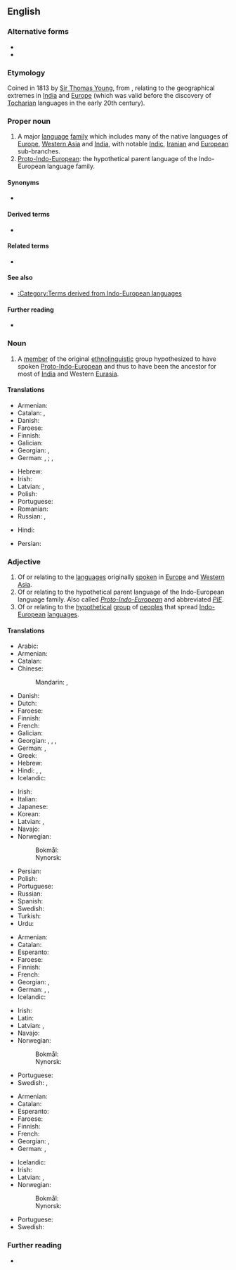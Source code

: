 {{also|Indoeuropean}}
==English==
{{wikipedia}}

===Alternative forms===
* {{alter|en|Indoeuropean}}
* {{alter|en|IE|IE.||abbreviations}}

===Etymology===
Coined in 1813 by [[w:Thomas Young (scientist)|Sir Thomas Young]], from {{af|en|Indo-|European}}, relating to the geographical extremes in [[India]] and [[Europe]] (which was valid before the discovery of [[Tocharian]] languages in the early 20th century).

===Proper noun===
{{en-proper noun}}

# A major [[language]] [[family]] which includes many of the native languages of [[Europe]], [[Western Asia]] and [[India]], with notable [[Indic]], [[Iranian]] and [[European]] sub-branches.
# [[Proto-Indo-European]]: the hypothetical parent language of the Indo-European language family.

====Synonyms====
* {{l|en|Indo-Germanic}} {{qualifier|now uncommon}}

====Derived terms====
* {{l|en|Proto-Indo-European}}

====Related terms====
* {{l|en|PIE}}

====See also====
* [[:Category:Terms derived from Indo-European languages]]

====Further reading====
* {{ISO 639|5code=ine}}

===Noun===
{{en-noun|head=[[Indo-]][[European]]}}

# A [[member]] of the original [[ethnolinguistic]] group hypothesized to have spoken [[Proto-Indo-European]] and thus to have been the ancestor for most of [[India]] and Western [[Eurasia]].

====Translations====
{{trans-top|member of Proto-Indo-European ethnolinguistic group}}
* Armenian: {{t|hy|հնդեվրոպացի}}
* Catalan: {{t+|ca|indoeuropeu|m}}, {{t+|ca|indoeuropea|f}}
* Danish: {{t+|da|indoeuropæisk}}
* Faroese: {{t|fo|indoevropeari|m}}
* Finnish: {{t+|fi|indoeurooppalainen}}
* Galician: {{t|gl|indoeuropeo|m}}
* Georgian: {{t|ka|ინდოევროპელი}}, {{t|ka|ინდო-ევროპელი}}
* German: {{t+|de|Indogermane|m}}, {{t|de|Indoeuropäer|m}}; {{qual|female}} {{t|de|Indogermanin|f}}, {{t|de|Indoeuropäerin|f}}
{{trans-mid}}
* Hebrew: {{t|he|הודו־אירופי|alt=הודו-אירופי}}
* Irish: {{t|ga|Ind-Eorpach|m}}
* Latvian: {{t|lv|indoeiropietis|m}}, {{t|lv|indoeiropiete|f}}
* Polish: {{t+|pl|Indoeuropejczyk|m-pr}}
* Portuguese: {{t+|pt|indo-europeu|m}}
* Romanian: {{t+|ro|indo-european}}
* Russian: {{t+|ru|индоевропе́ец|m}}, {{t|ru|индоевропе́йка|f}}
{{trans-bottom}}

{{checktrans-top}}
* Hindi: {{t-check|hi|tr=bhaaropeeya}}
{{trans-mid}}
* Persian: {{t-check|fa|هندو‌اروپایی|tr=hendo-orupayi}}
{{trans-bottom}}

===Adjective===
{{en-adj}}

# Of or relating to the [[language]]s originally [[spoken]] in [[Europe]] and [[Western Asia]].
# Of or relating to the hypothetical parent language of the Indo-European language family. Also called ''[[Proto-Indo-European]]'' and abbreviated ''[[PIE]]''.
# Of or relating to the [[hypothetical]] [[group]] of [[peoples]] that spread [[Indo-European]] [[language]]s.

====Translations====
{{trans-top|of or relating to languages originally spoken in Europe and Western Asia}}
* Arabic: {{t|ar|هِنْدِيّ-أُورُوبِيّ|tr=hindiyy-ʾurūbiyy}}
* Armenian: {{t+|hy|հնդեվրոպական}}
* Catalan: {{t+|ca|indoeuropeu}}
* Chinese:
*: Mandarin: {{t+|cmn|印歐}}, {{t+|cmn|印欧|tr=Yìn-Ōu}}
* Danish: {{t+|da|indoeuropæisk}}
* Dutch: {{t+|nl|Indo-Europees}}
* Faroese: {{t|fo|indoevropeiskur}}
* Finnish: {{t+|fi|indoeurooppalainen}}
* French: {{t+|fr|indoeuropéen|m}}
* Galician: {{t|gl|indoeuropeo|m}}
* Georgian: {{t|ka|ინდოევროპული}}, {{t|ka|ინდო-ევროპული}}, {{t|ka|ინდოგერმანული}}, {{t|ka|ინდო-გერმანული}}
* German: {{t+|de|indogermanisch}}, {{t+|de|indoeuropäisch}}
* Greek: {{t+|el|ινδοευρωπαϊκός}}
* Hebrew: {{t|he|הודו־אירופי}}
* Hindi: {{t|hi|भारत-युरोपीय|tr=bhārat-yurōpīy}}, {{t|hi|भारोपीय|tr=bhārōpīy}}, {{t|hi|हिंद युरोपीय|tr=hind yurōpīy}}
* Icelandic: {{t|is|indóevrópskur}}
{{trans-mid}}
* Irish: {{t|ga|Ind-Eorpach}}
* Italian: {{t+|it|indoeuropeo|m}}
* Japanese: {{t|ja|インドヨーロッパ|tr=Indoyōroppa}}
* Korean: {{t|ko|인도유럽의|tr=Indoyureop-ui}}
* Latvian: {{t|lv|indoeiropiešu}}, {{t|lv|indoeiropeisks}}
* Navajo: {{t|nv|Naakáí dootłʼizhí dóó Bééshbichʼahii dabizaad ndahalinígíí|sc=Latn}}
* Norwegian:
*: Bokmål: {{t|nb|indoeuropeisk}}
*: Nynorsk: {{t|nn|indoeuropeisk}}
* Persian: {{t|fa|هندواروپایی}}
* Polish: {{t+|pl|indoeuropejski}}
* Portuguese: {{t+|pt|indo-europeu}}
* Russian: {{t+|ru|индоевропе́йский}}
* Spanish: {{t+|es|indoeuropeo|m}}
* Swedish: {{t+|sv|indoeuropeisk}}
* Turkish: {{t|tr|Hint-Avrupa}}
* Urdu: {{t|ur|بھاروپیہ}}
{{trans-bottom}}

{{trans-top-also|of or relating to hypothetical parent language of Indo-European language family|Proto-Indo-European}}
* Armenian: {{t+|hy|հնդեվրոպական}}
* Catalan: {{t+|ca|indoeuropeu}}
* Esperanto: {{t|eo|hindeŭropa}}
* Faroese: {{t|fo|indoevropeiskur}}
* Finnish: {{t+|fi|indoeurooppalainen}}
* French: {{t+|fr|indoeuropéen|m}}
* Georgian: {{t|ka|ინდოევროპული}} {{qualifier|ენა}}, {{t|ka|ინდოგერმანული}} {{qualifier|ენა}}
* German: {{t+|de|indogermanisch}}, {{t|de|urindogermanisch}}, {{t+|de|indoeuropäisch}}
* Icelandic: {{t|is|indóevrópskur}}
{{trans-mid}}
* Irish: {{t|ga|Ind-Eorpach}}
* Latin: {{t|la|indogermanicus}}
* Latvian: {{t|lv|indoeiropiešu}}, {{t|lv|indoeiropeisks}}
* Navajo: {{t|nv|Indo-Eudopaa bizaad}}
* Norwegian:
*: Bokmål: {{t+|nb|urindoeuropeisk}}
*: Nynorsk: {{t|nn|urindoeuropeisk}}
* Portuguese: {{t+|pt|indo-europeu}}
* Swedish: {{t+|sv|indoeuropeisk}}, {{t|sv|urindoeuropeisk}}
{{trans-bottom}}

{{trans-top|of or relating to hypothetical group of peoples having spread Indo-European languages}}
* Armenian: {{t+|hy|հնդեվրոպական}}
* Catalan: {{t+|ca|indoeuropeu}}
* Esperanto: {{t|eo|hindeŭropa}}
* Faroese: {{t|fo|indoevropeiskur}}
* Finnish: {{t+|fi|indoeurooppalainen}}
* French: {{t+|fr|indoeuropéen}}
* Georgian: {{t|ka|ინდოევროპული}}, {{t|ka|ინდოგერმანული}}
* German: {{t+|de|indogermanisch}}, {{t+|de|indoeuropäisch}}
{{trans-mid}}
* Icelandic: {{t|is|indóevrópskur}}
* Irish: {{t|ga|Ind-Eorpach}}
* Latvian: {{t|lv|indoeiropiešu}}, {{t|lv|indoeiropeisks}}
* Norwegian:
*: Bokmål: {{t|nb|indoeuropeisk}}
*: Nynorsk: {{t|nn|indoeuropeisk}}
* Portuguese: {{t+|pt|indo-europeu}}
* Swedish: {{t+|sv|indoeuropeisk}}
{{trans-bottom}}

===Further reading===
* {{pedialite|Indo-European languages}}

{{topics|en|Language families|Indo-European studies}}